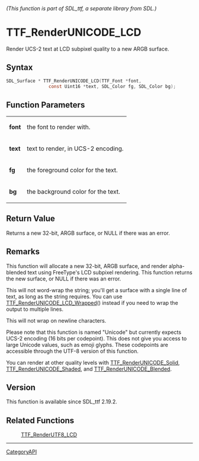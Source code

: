 ====== (This function is part of SDL_ttf, a separate library from SDL.) ======
= TTF_RenderUNICODE_LCD =

Render UCS-2 text at LCD subpixel quality to a new ARGB surface.

== Syntax ==

<syntaxhighlight lang='c'>
SDL_Surface * TTF_RenderUNICODE_LCD(TTF_Font *font,
                const Uint16 *text, SDL_Color fg, SDL_Color bg);
</syntaxhighlight>

== Function Parameters ==

{|
|'''font'''
|the font to render with.
|-
|'''text'''
|text to render, in UCS-2 encoding.
|-
|'''fg'''
|the foreground color for the text.
|-
|'''bg'''
|the background color for the text.
|}

== Return Value ==

Returns a new 32-bit, ARGB surface, or NULL if there was an error.

== Remarks ==

This function will allocate a new 32-bit, ARGB surface, and render
alpha-blended text using FreeType's LCD subpixel rendering. This function
returns the new surface, or NULL if there was an error.

This will not word-wrap the string; you'll get a surface with a single line
of text, as long as the string requires. You can use
[[TTF_RenderUNICODE_LCD_Wrapped]]() instead if you need to wrap the output
to multiple lines.

This will not wrap on newline characters.

Please note that this function is named "Unicode" but currently expects
UCS-2 encoding (16 bits per codepoint). This does not give you access to
large Unicode values, such as emoji glyphs. These codepoints are accessible
through the UTF-8 version of this function.

You can render at other quality levels with [[TTF_RenderUNICODE_Solid]],
[[TTF_RenderUNICODE_Shaded]], and [[TTF_RenderUNICODE_Blended]].

== Version ==

This function is available since SDL_ttf 2.19.2.

== Related Functions ==

:[[TTF_RenderUTF8_LCD]]

----
[[CategoryAPI]]


